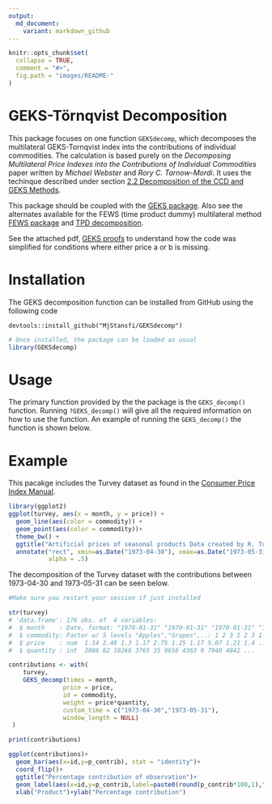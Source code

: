 ```yaml
---
output:
  md_document:
    variant: markdown_github
---
```


<!-- README.md is generated from README.Rmd. Please edit that file -->

```r
knitr::opts_chunk$set(
  collapse = TRUE,
  comment = "#>",
  fig.path = "images/README-"
)

```

# GEKS-Törnqvist Decomposition


This package focuses on one function `GEKSdecomp`, which decomposes the multilateral GEKS-Tornqvist index into the contributions of individual commodities. The calculation is based purely on the *Decomposing Multilateral Price Indexes into the Contributions of Individual Commodities* paper written by *Michael Webster* and *Rory C. Tarnow-Mordi*. It uses the techinque 
described under section [2.2 Decomposition of the CCD and GEKS Methods](https://www.researchgate.net/publication/333875150_Decomposing_Multilateral_Price_Indexes_into_the_Contributions_of_Individual_Commodities).

This package should be coupled with the [GEKS package](https://github.com/MjStansfi/GEKS_package). Also see the alternates available for the FEWS (time product dummy) multilateral method [FEWS package](https://github.com/MjStansfi/FEWS_package) and
[TPD decomposition](https://github.com/MjStansfi/TPDDecomp).

See the attached pdf, [GEKS proofs](https://github.com/MjStansfi/GEKSdecomp/blob/master/GEKS_proofs.pdf) to understand how the code was simplified for conditions where either price a or b is missing.

# Installation


The GEKS decomposition function can be installed from GitHub using the following code
```undefined
devtools::install_github("MjStansfi/GEKSdecomp")
```

```r
# Once installed, the package can be loaded as usual
library(GEKSdecomp)
```

# Usage


The primary function provided by the the package is the `GEKS_decomp()` function. Running `?GEKS_decomp()` will give all the required information on how to use the function. An example of running the `GEKS_decomp()` the function is shown below.


# Example


This pacakge includes the Turvey dataset as found in the [Consumer Price Index Manual](https://www.ilo.org/wcmsp5/groups/public/---dgreports/---stat/documents/presentation/wcms_331153.pdf).

```r
library(ggplot2)
ggplot(turvey, aes(x = month, y = price)) + 
  geom_line(aes(color = commodity)) + 
  geom_point(aes(color = commodity))+
  theme_bw() +
  ggtitle("Artificial prices of seasonal products Data created by R. Turvey")+
  annotate("rect", xmin=as.Date("1973-04-30"), xmax=as.Date("1973-05-31"), ymin=0, ymax=10, 
           alpha = .5)

```

The decomposition of the Turvey dataset with the contributions between 1973-04-30 and 1973-05-31 can be seen below.

``` r
#Make sure you restart your session if just installed

str(turvey)
# 'data.frame':	176 obs. of  4 variables:
#  $ month    : Date, format: "1970-01-31" "1970-01-31" "1970-01-31" "1970-02-28" ...
#  $ commodity: Factor w/ 5 levels "Apples","Grapes",..: 1 2 3 1 2 3 1 2 3 1 ...
#  $ price    : num  1.14 2.48 1.3 1.17 2.75 1.25 1.17 5.07 1.21 1.4 ...
#  $ quantity : int  3086 82 10266 3765 35 9656 4363 9 7940 4842 ...

contributions <- with(
    turvey,
    GEKS_decomp(times = month,
               price = price,
               id = commodity,
               weight = price*quantity,
               custom_time = c("1973-04-30","1973-05-31"),
               window_length = NULL)
 )

print(contributions)

```




```r
ggplot(contributions)+
  geom_bar(aes(x=id,y=p_contrib), stat = "identity")+
  coord_flip()+
  ggtitle("Percentage contribution of observation")+
  geom_label(aes(x=id,y=p_contrib,label=paste0(round(p_contrib*100,1),"%")))+
  xlab("Product")+ylab("Percentage contribution")


```
